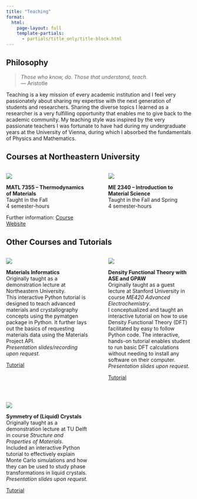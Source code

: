 ```yaml
---
title: "Teaching"
format:
  html:
    page-layout: full
    template-partials:
      - partials/title_only/title-block.html
---
```


## Philosophy

> *Those who know, do. Those that understand, teach.* <br>
> --- Aristotle

Teaching is a key mission of every academic institution and I feel very passionately about sharing my expertise with
the next generation of students and researchers. Sharing the diverse topics I learned as a researcher is a very
fulfilling opportunity that enables me to give back to the academic community. My teaching style was inspired by
the very passionate teachers I was fortunate to have had during my undergraduate years at the University of Vienna,
during which I absorbed the fundamentals of Physics and Mathematics.

## Courses at Northeastern University

:::: {.columns}

::: {.column width="49%" align="center"}
![](../images/matl7355.png){fig-align="center"}

**MATL 7355 -- Thermodynamics of Materials**<br>
Taught in the Fall<br>
4 semester-hours
```{=html}
Further information: <a class="btn btn-outline-primary btn-sm", href="https://matl7355.d2r2group.com" target="_blank" rel="noopener noreferrer">
<i class="bi bi-globe" role='img' aria-label='Course Website'></i> Course Website
</a>
```
:::

::: {.column width="2%"}
<!-- empty column to create gap -->
:::

::: {.column width="49%" align="center"}
![](../images/ME2340.png){fig-align="center"}

**ME 2340 -- Introduction to Material Science**<br>
Taught in the Fall and Spring<br>
4 semester-hours

:::

::::


## Other Courses and Tutorials

:::: {.columns}

::: {.column width="49%" align="center"}
![](../images/pymatgen.jpg){fig-align="center"}

**Materials Informatics**<br>
Originally taught as a demonstration lecture at Northeastern University.<br>
This interactive Python tutorial is designed to teach advanced materials and crystallography concepts using the pymatgen package in Python.
It further lays out the basics of requesting materials data using the Materials Project API.<br>
*Presentation slides/recording upon request.*<br>
```{=html}
<a class="btn btn-outline-primary btn-sm", href="https://colab.research.google.com/drive/1dIkatXuXLpmMYDbpQH2IdLa9WMm19Hqz" target="_blank" rel="noopener noreferrer">
<i class="bi bi-book" role='img' aria-label='MC Tutorial'></i> Tutorial
</a>
```
:::

::: {.column width="2%"}
<!-- empty column to create gap -->
:::

::: {.column width="49%" align="center"}
![](../images/DFT_overview.jpg){fig-align="center"}

**Density Functional Theory with ASE and GPAW**<br>
Originally taught as a guest lecture at Stanford University in course *ME420 Advanced Electrochemistry*.<br>
I conceptualized and taught an interactive tutorial on how to use Density Functional Theory (DFT) facilitated by easy
to follow Python code. The interactive, hands-on tutorial enables student to run basic DFT calculations
without needing to install any software on their computer.<br>
*Presentation slides upon request.*<br>
```{=html}
<a class="btn btn-outline-primary btn-sm", href="https://peterschindler.github.io/" target="_blank" rel="noopener noreferrer">
<i class="bi bi-book" role='img' aria-label='DFT Tutorial'></i> Tutorial
</a>
```

:::

::::

<br>

:::: {.columns}

::: {.column width="49%" align="center"}
![](../images/LC.jpg){fig-align="center"}

**Symmetry of (Liquid) Crystals**<br>
Originally taught as a demonstration lecture at TU Delft in course *Structure and Properties of Materials*.<br>
Included an interactive Python tutorial to effectively explain Monte Carlo simulations and how they can be used
to study phase transformations in liquid crystals.<br>
*Presentation slides upon request.*<br>
```{=html}
<a class="btn btn-outline-primary btn-sm", href="https://colab.research.google.com/drive/1_MVosAxaPizhhijmYnoc7jKgAAaQgILk" target="_blank" rel="noopener noreferrer">
<i class="bi bi-book" role='img' aria-label='MC Tutorial'></i> Tutorial
</a>
```

:::

::: {.column width="2%"}
<!-- empty column to create gap -->
:::

::: {.column width="49%" align="center"}

:::

::::